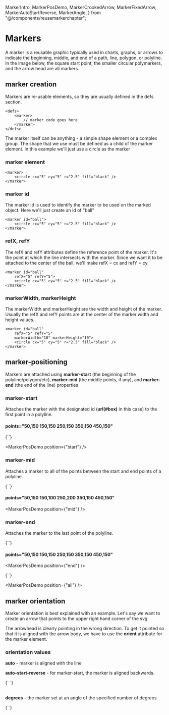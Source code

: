   MarkerIntro,
  MarkerPosDemo,
  MarkerCrookedArrow,
  MarkerFixedArrow,
  MarkerAutoStartReverse,
  MarkerAngle,
} from "@/components/reusemarkerchapter";

# Markers

A marker is a reusable graphic typically used in charts, graphs, or arrows to indicate the beginning, middle, and end of a path, line, polygon, or polyline. In the image below, the square start point, the smaller circular polymarkers, and the arrow head are all markers.

<MarkerIntro />

## marker creation

Markers are re-usable elements, so they are usually defined in the defs section.

```
<defs>
    <marker>
        // marker code goes here
    </marker>
</defs>
```

The marker itself can be anything - a simple shape element or a complex group. The shape that we use must be defined as a child of the marker element. In this example we'll just use a circle as the marker

### marker element

```
<marker>
    <circle cx="5" cy="5" r="2.5" fill="black" />
</marker>
```

### marker id

The marker id is used to identify the marker to be used on the marked object. Here we'll just create an id of "ball"

```
<marker id="ball">
    <circle cx="5" cy="5" r="2.5" fill="black" />
</marker>
```

### refX, refY

The refX and refY attributes define the reference point of the marker. It's the point at which the line intersects with the marker. Since we want it to be attached to the center of the ball, we'll make refX = cx and refY = cy.

```
<marker id="ball"
    refX="5" refY="5">
    <circle cx="5" cy="5" r="2.5" fill="black" />
</marker>
```

### markerWidth, markerHeight

The markerWidth and markerHeight are the width and height of the marker. Usually the refX and refY points are at the center of the marker width and height values.

```
<marker id="ball"
    refX="5" refY="5"
    markerWidth="10" markerHeight="10">
    <circle cx="5" cy="5" r="2.5" fill="black" />
</marker>
```

## marker-positioning

Markers are attached using **marker-start** (the beginning of the polyline/polygon/etc), **marker-mid** (the middle points, if any), and **marker-end** (the end of the line) properties

### marker-start

Attaches the marker with the designated id (**url(#box)** in this case) to the first point in a polyline.

#### points="**50,150** 150,150 250,150 350,150 450,150"

<Blocks>
  {`<polyline 
    marker-start="url(#box)" 
    points="50,150 150,150 250,150 350,150 450,150" 
    stroke="black" strokeWidth="2" fill="none" />`}
</Blocks>

<MarkerPosDemo position={"start"} />

### marker-mid

Attaches a marker to all of the points between the start and end points of a polyline.

<Blocks>
  {`<polyline 
    marker-mid="url(#ball)" 
    points="50,150 150,150 250,150 350,150 450,150" 
    stroke="black" strokeWidth="2" fill="none" />`}
</Blocks>

#### points="50,150 **150,100 250,200 350,150** 450,150"

<MarkerPosDemo position={"mid"} />

### marker-end

Attaches the marker to the last point of the polyline.

<Blocks>
  {`<polyline 
    marker-end="url(#arrowhead)" 
    points="50,150 150,150 250,150 350,150 450,150" 
    stroke="black" strokeWidth="2" fill="none" />`}
</Blocks>

#### points="50,150 150,150 250,150 350,150 **450,150**"

<MarkerPosDemo position={"end"} />

<Blocks>
  {`<polyline 
    marker-start="url(#box)" 
    markerEnd="url(#arrowhead)" 
    marker-mid="url(#ball)" 
    points="50,150 150,150 250,150 350,150 450,150"
    stroke="black" strokeWidth="2" fill="none"  />`}
</Blocks>

<MarkerPosDemo position={"all"} />

## marker orientation

Marker orientation is best explained with an example. Let's say we want to create an arrow that points to the upper right hand corner of the svg

<MarkerCrookedArrow />

The arrowhead is clearly pointing in the wrong direction. To get it pointed so that it is aligned with the arrow body, we have to use the **orient** attribute for the marker element.

<MarkerFixedArrow />

### orientation values

**auto** - marker is aligned with the line

**auto-start-reverse** - for marker-start, the marker is aligned backwards.

<Blocks>
  {`<defs>
    <marker id="arrowhead" 
        orient="auto-start-reverse" 
        refX="5" refY="5" 
        markerWidth="10" markerHeight="10">
        <polygon 
            points="0,0 10,5 0,10" fill="black" stroke="black" />
    </marker>
</defs>
<polyline 
    markerStart="url(#arrowhead)" 
    markerEnd="url(#arrowhead-3)" 
    stroke="black" strokeWidth="2" 
    fill="none" 
    points="50, 250 450,50" />`}
</Blocks>

<MarkerAutoStartReverse />

<br />
<br />

**degrees** - the marker set at an angle of the specified number of degrees

<Blocks>
  {`<marker 
    id="arrowhead" 
    orient="25deg" 
    refX="5" refY="5"
    markerWidth="10" markerHeight="10">`}
</Blocks>

<MarkerAngle />
